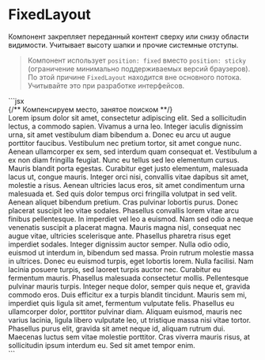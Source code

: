 <Overview>

# FixedLayout

Компонент закрепляет переданный контент сверху или снизу области видимости.
Учитывает высоту шапки и прочие системные отступы.

</Overview>

> Компонент использует `position: fixed` вместо `position: sticky` (ограничение минимально поддерживаемых версий браузеров).
> По этой причине `FixedLayout` находится вне основного потока. Учитывайте это при разработке интерфейсов.


<Playground Wrapper={FixedLayoutWrapper}>
  ```jsx
  <FixedLayout vertical="top">
    <Search />
    <Separator />
  </FixedLayout>
  <Group mode="plain">
    {/** Компенсируем место, занятое поиском **/}
    <Spacing size={40} />
    <Div style={{ maxHeight: 170, overflow: 'auto' }}>
      <Paragraph>
        Lorem ipsum dolor sit amet, consectetur adipiscing elit. Sed a sollicitudin lectus, a
        commodo sapien. Vivamus a urna leo. Integer iaculis dignissim urna, sit amet vestibulum diam
        bibendum a. Donec eu arcu ut augue porttitor faucibus. Vestibulum nec pretium tortor, sit
        amet congue nunc. Aenean ullamcorper ex sem, sed interdum quam consequat et. Vestibulum a ex
        non diam fringilla feugiat. Nunc eu tellus sed leo elementum cursus. Mauris blandit porta
        egestas. Curabitur eget justo elementum, malesuada lacus ut, congue mauris. Integer orci
        nisi, convallis vitae dapibus sit amet, molestie a risus. Aenean ultricies lacus eros, sit
        amet condimentum urna malesuada et. Sed quis dolor tempus orci fringilla volutpat in sed
        velit. Aenean aliquet bibendum pretium. Cras pulvinar lobortis purus. Donec placerat
        suscipit leo vitae sodales. Phasellus convallis lorem vitae arcu finibus pellentesque. In
        imperdiet vel leo a euismod. Nam sed odio a neque venenatis suscipit a placerat magna.
        Mauris magna nisl, consequat nec augue vitae, ultricies scelerisque ante. Phasellus pharetra
        risus eget imperdiet sodales. Integer dignissim auctor semper. Nulla odio odio, euismod ut
        interdum in, bibendum sed massa. Proin rutrum molestie massa in ultrices. Donec eu euismod
        turpis, eget lobortis lorem. Nulla facilisi. Nam lacinia posuere turpis, sed laoreet turpis
        auctor nec. Curabitur eu fermentum mauris. Phasellus malesuada consectetur mollis.
        Pellentesque pulvinar mauris turpis. Integer neque dolor, semper quis neque et, gravida
        commodo eros. Duis efficitur ex a turpis blandit tincidunt. Mauris sem mi, imperdiet quis
        ligula sit amet, fermentum vulputate felis. Phasellus eu ullamcorper dolor, porttitor
        pulvinar diam. Aliquam euismod, mauris nec varius lacinia, ligula libero vulputate leo, ut
        tristique massa nisi vitae tortor. Phasellus purus elit, gravida sit amet neque id, aliquam
        rutrum dui. Maecenas luctus sem vitae molestie porttitor. Cras viverra mauris risus, at
        sollicitudin ipsum interdum eu. Sed sit amet tempor enim.
      </Paragraph>
    </Div>
  </Group>
  ```
</Playground>
